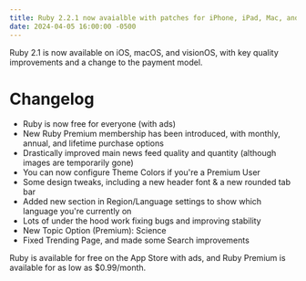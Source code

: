 ```yaml
---
title: Ruby 2.2.1 now avaialble with patches for iPhone, iPad, Mac, and Apple Vision Pro
date: 2024-04-05 16:00:00 -0500
---
```


Ruby 2.1 is now available on iOS, macOS, and visionOS, with key quality improvements and a change to the payment model.

# Changelog
- Ruby is now free for everyone (with ads)
- New Ruby Premium membership has been introduced, with monthly, annual, and lifetime purchase options
- Drastically improved main news feed quality and quantity (although images are temporarily gone)
- You can now configure Theme Colors if you're a Premium User
- Some design tweaks, including a new header font & a new rounded tab bar
- Added new section in Region/Language settings to show which language you're currently on
- Lots of under the hood work fixing bugs and improving stability
- New Topic Option (Premium): Science
- Fixed Trending Page, and made some Search improvements

Ruby is available for free on the App Store with ads, and Ruby Premium is available for as low as $0.99/month.
